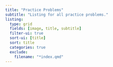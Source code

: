 ```yaml
---
title: "Practice Problems"
subtitle: "Listing for all practice problems."
listing: 
  type: grid
  fields: [image, title, subtitle]
  filter-ui: true
  sort-ui: [title]
  sort: title
  categories: true
  exclude:
    filename: "*index.qmd"
---
```


<!-- 
::: {.callout-tip icon="false" collapse="true"}
## Solution
::: 
-->